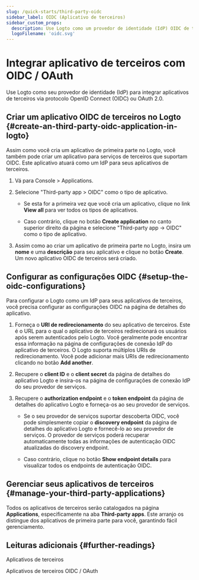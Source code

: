 ```yaml
---
slug: /quick-starts/third-party-oidc
sidebar_label: OIDC (Aplicativo de terceiros)
sidebar_custom_props:
  description: Use Logto como um provedor de identidade (IdP) OIDC de terceiros para seu aplicativo.
  logoFilename: 'oidc.svg'
---
```


# Integrar aplicativo de terceiros com OIDC / OAuth

Use Logto como seu provedor de identidade (IdP) para integrar aplicativos de terceiros via protocolo OpenID Connect (OIDC) ou OAuth 2.0.

## Criar um aplicativo OIDC de terceiros no Logto \{#create-an-third-party-oidc-application-in-logto}

Assim como você cria um aplicativo de primeira parte no Logto, você também pode criar um aplicativo para serviços de terceiros que suportam OIDC. Este aplicativo atuará como um IdP para seus aplicativos de terceiros.

1. Vá para <CloudLink to="/applications">Console > Applications</CloudLink>.

2. Selecione "Third-party app > OIDC" como o tipo de aplicativo.

   - Se esta for a primeira vez que você cria um aplicativo, clique no link **View all** para ver todos os tipos de aplicativos.

   - Caso contrário, clique no botão **Create application** no canto superior direito da página e selecione "Third-party app -> OIDC" como o tipo de aplicativo.

3. Assim como ao criar um aplicativo de primeira parte no Logto, insira um **nome** e uma **descrição** para seu aplicativo e clique no botão **Create**. Um novo aplicativo OIDC de terceiros será criado.

## Configurar as configurações OIDC \{#setup-the-oidc-configurations}

Para configurar o Logto como um IdP para seus aplicativos de terceiros, você precisa configurar as configurações OIDC na página de detalhes do aplicativo.

1. Forneça o **URI de redirecionamento** do seu aplicativo de terceiros. Este é o URL para o qual o aplicativo de terceiros redirecionará os usuários após serem autenticados pelo Logto. Você geralmente pode encontrar essa informação na página de configurações de conexão IdP do aplicativo de terceiros. O Logto suporta múltiplos URIs de redirecionamento. Você pode adicionar mais URIs de redirecionamento clicando no botão **Add another**.

2. Recupere o **client ID** e o **client secret** da página de detalhes do aplicativo Logto e insira-os na página de configurações de conexão IdP do seu provedor de serviços.

3. Recupere o **authorization endpoint** e o **token endpoint** da página de detalhes do aplicativo Logto e forneça-os ao seu provedor de serviços.

   - Se o seu provedor de serviços suportar descoberta OIDC, você pode simplesmente copiar o **discovery endpoint** da página de detalhes do aplicativo Logto e fornecê-lo ao seu provedor de serviços. O provedor de serviços poderá recuperar automaticamente todas as informações de autenticação OIDC atualizadas do discovery endpoint.

   - Caso contrário, clique no botão **Show endpoint details** para visualizar todos os endpoints de autenticação OIDC.

## Gerenciar seus aplicativos de terceiros \{#manage-your-third-party-applications}

Todos os aplicativos de terceiros serão catalogados na página **Applications**, especificamente na aba **Third-party apps**. Este arranjo os distingue dos aplicativos de primeira parte para você, garantindo fácil gerenciamento.

## Leituras adicionais \{#further-readings}

<Url href="/integrate-logto/third-party-applications">Aplicativos de terceiros</Url>

<Url href="/integrate-logto/third-party-applications/oidc-oauth-third-party-applications">
  Aplicativos de terceiros OIDC / OAuth
</Url>

